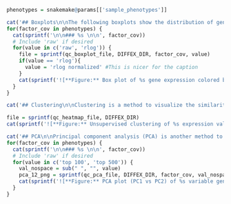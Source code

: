 ```r
phenotypes = snakemake@params[['sample_phenotypes']]

cat('## Boxplots\n\nThe following boxplots show the distribution of gene expression counts in the different samples.\n\n')
for(factor_cov in phenotypes) {
  cat(sprintf('\n\n### %s \n\n', factor_cov))
  # Include 'raw' if desired
  for(value in c('raw', 'rlog')) {
    file = sprintf(qc_boxplot_file, DIFFEX_DIR, factor_cov, value)
    if(value == 'rlog'){
      value = 'rlog normalized' #This is nicer for the caption
    }
    cat(sprintf('![**Figure:** Box plot of %s gene expression colored by %s.](%s) \n\n', value, factor_cov, file))
  }
}
```

```r
cat('## Clustering\n\nClustering is a method to visualize the similarity and difference among samples. Unsupervised clustering using complete linkage of the Euclidian distances of the gene expression profiles of pairwise samples is shown below.\n\n')

file = sprintf(qc_heatmap_file, DIFFEX_DIR)
cat(sprintf('![**Figure:** Unsupervised clustering of %s expression values colored by %s.](%s) \n\n', value, paste(phenotypes, collapse = ', '), file))
```

```r
cat('## PCA\n\nPrincipal component analysis (PCA) is another method to visualize the similarity and difference among samples. PCA was applied to the normalized gene expression profiles of the samples.\n\n')
for(factor_cov in phenotypes) {
  cat(sprintf('\n\n### %s \n\n', factor_cov))
  # Include 'raw' if desired
  for(value in c('top 100', 'top 500')) {
    val_nospace = sub(" ", "", value)
    pca_12_png = sprintf(qc_pca_file, DIFFEX_DIR, factor_cov, val_nospace)
    cat(sprintf('![**Figure:** PCA plot (PC1 vs PC2) of %s variable genes colored by %s.](%s) \n\n', value, factor_cov, pca_12_png))
  }
}
```
